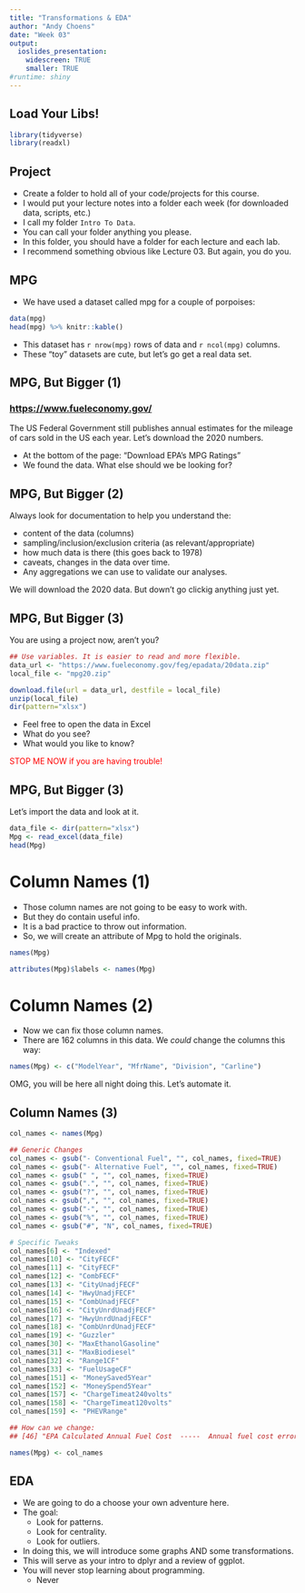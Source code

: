```yaml
---
title: "Transformations & EDA"
author: "Andy Choens"
date: "Week 03"
output:
  ioslides_presentation:
    widescreen: TRUE
    smaller: TRUE
#runtime: shiny
---
```



## Load Your Libs!

```r
library(tidyverse)
library(readxl)
```


## Project

- Create a folder to hold all of your code/projects for this course.
- I would put your lecture notes into a folder each week (for
downloaded data, scripts, etc.)
- I call my folder `Intro To Data`.
- You can call your folder anything you please.
- In this folder, you should have a folder for each lecture and each lab.
- I recommend something obvious like Lecture 03. But again, you do you.


## MPG

- We have used a dataset called mpg for a couple of porpoises:

```r
data(mpg)
head(mpg) %>% knitr::kable()
```

- This dataset has `r nrow(mpg)` rows of data and `r ncol(mpg)` columns.
- These "toy" datasets are cute, but let's go get a real data set.

## MPG, But Bigger (1)

### [https://www.fueleconomy.gov/](https://www.fueleconomy.gov/)

The US Federal Government still publishes annual estimates for the mileage of 
cars sold in the US each year. Let's download the 2020 numbers.

- At the bottom of the page: "Download EPA's MPG Ratings"
- We found the data. What else should we be looking for?


## MPG, But Bigger (2)

Always look for documentation to help you understand the: 

- content of the data (columns)
- sampling/inclusion/exclusion criteria (as relevant/appropriate)
- how much data is there (this goes back to 1978)
- caveats, changes in the data over time.
- Any aggregations we can use to validate our analyses.

We will download the 2020 data. But down't go clickig anything just yet.

## MPG, But Bigger (3)

You are using a project now, aren't you?

```r
## Use variables. It is easier to read and more flexible.
data_url <- "https://www.fueleconomy.gov/feg/epadata/20data.zip"
local_file <- "mpg20.zip"

download.file(url = data_url, destfile = local_file)
unzip(local_file)
dir(pattern="xlsx")
```

- Feel free to open the data in Excel
- What do you see?
- What would you like to know?

<span style="color:red">STOP ME NOW if you are having trouble!</span>

## MPG, But Bigger (3)

Let's import the data and look at it.

```r
data_file <- dir(pattern="xlsx")
Mpg <- read_excel(data_file)
head(Mpg)
```

# Column Names (1)

- Those column names are not going to be easy to work with.
- But they do contain useful info.
- It is a bad practice to throw out information.
- So, we will create an attribute of Mpg to hold the originals.

```r
names(Mpg)

attributes(Mpg)$labels <- names(Mpg)
```


# Column Names (2)

- Now we can fix those column names.
- There are 162 columns in this data. We _could_ change the columns this way:

```r
names(Mpg) <- c("ModelYear", "MfrName", "Division", "Carline")
```

OMG, you will be here all night doing this. Let's automate it.

## Column Names (3)

```r
col_names <- names(Mpg)

## Generic Changes
col_names <- gsub("- Conventional Fuel", "", col_names, fixed=TRUE)
col_names <- gsub("- Alternative Fuel", "", col_names, fixed=TRUE)
col_names <- gsub(" ", "", col_names, fixed=TRUE)
col_names <- gsub(".", "", col_names, fixed=TRUE)
col_names <- gsub("?", "", col_names, fixed=TRUE)
col_names <- gsub(",", "", col_names, fixed=TRUE)
col_names <- gsub("-", "", col_names, fixed=TRUE)
col_names <- gsub("%", "", col_names, fixed=TRUE)
col_names <- gsub("#", "N", col_names, fixed=TRUE)

# Specific Tweaks
col_names[6] <- "Indexed"
col_names[10] <- "CityFECF"
col_names[11] <- "CityFECF"
col_names[12] <- "CombFECF"
col_names[13] <- "CityUnadjFECF"
col_names[14] <- "HwyUnadjFECF"
col_names[15] <- "CombUnadjFECF"
col_names[16] <- "CityUnrdUnadjFECF"
col_names[17] <- "HwyUnrdUnadjFECF"
col_names[18] <- "CombUnrdUnadjFECF"
col_names[19] <- "Guzzler"
col_names[30] <- "MaxEthanolGasoline"
col_names[31] <- "MaxBiodiesel"
col_names[32] <- "Range1CF"
col_names[33] <- "FuelUsageCF"
col_names[151] <- "MoneySaved5Year"
col_names[152] <- "MoneySpend5Year"
col_names[157] <- "ChargeTimeat240volts"
col_names[158] <- "ChargeTimeat120volts"
col_names[159] <- "PHEVRange"

## How can we change:
## [46] "EPA Calculated Annual Fuel Cost  -----  Annual fuel cost error. Please revise Verify."  

names(Mpg) <- col_names
```

## EDA

- We are going to do a choose your own adventure here.
- The goal: 
   - Look for patterns. 
   - Look for centrality. 
   - Look for outliers.
- In doing this, we will introduce some graphs AND some transformations.
- This will serve as your intro to dplyr and a review of ggplot.
- You will never stop learning about programming.
   - Never